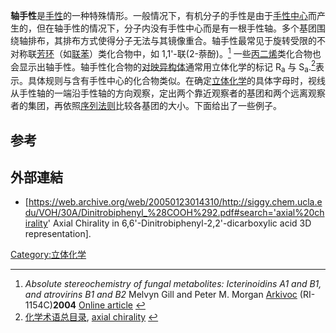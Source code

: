 {{Expand|time=2013-07-05T08:41:18+00:00}}
'''轴手性'''是[[手性|手性]]的一种特殊情形。一般情况下，有机分子的手性是由于[[手性中心|手性中心]]而产生的，但在轴手性的情况下，分子内没有手性中心而是有一根手性轴。多个基团围绕轴排布，其排布方式使得分子无法与其镜像重合。轴手性最常见于旋转受限的不对称联[[芳环|芳环]]（如[[联苯|联苯]]）类化合物中，如 1,1'-联(2-萘酚)。<ref>''Absolute stereochemistry of fungal metabolites: Icterinoidins A1 and B1, and atrovirins B1 and B2'' Melvyn Gill and Peter M. Morgan [[Arkivoc|Arkivoc]] (RI-1154C)'''2004''' [http://www.arkat-usa.org/ark/journal/2004/I10_Rickards/RI-1154C/RI-1154C.asp Online article] {{Wayback|url=http://www.arkat-usa.org/ark/journal/2004/I10_Rickards/RI-1154C/RI-1154C.asp |date=20060223074146 }}</ref> 一些[[丙二烯|丙二烯]]类化合物也会显示出轴手性。轴手性化合物的[[对映异构体|对映异构体]]通常用立体化学的标记 R<sub>a</sub> 与 S<sub>a</sub>.<ref>[[化学术语总目录|化学术语总目录]], [http://goldbook.iupac.org/A00547.html axial chirality] {{Wayback|url=http://goldbook.iupac.org/A00547.html |date=20101223063030 }}</ref>表示。具体规则与含有手性中心的化合物类似。在确定[[立体化学|立体化学]]的具体字母时，视线从手性轴的一端沿手性轴的方向观察，定出两个靠近观察者的基团和两个远离观察者的集团，再依照[[序列法则|序列法则]]比较各基团的大小。下面给出了一些例子。

{{multiple image
| align     = center
| image1    = BINAP axis.svg
| width1    = 250
| image2    = Allenes_chirality_depiction.png
| width2    = 260
| footer    = ''R'' and ''S'' 标记根据轴向观察时四个基团的排布按照序列法则决定
}}

{{multiple image
| align     = center
| image1    = P-heptahelicene.svg
| caption1  = ''P'' helicity
| width1    = 150
| image2    = M-heptahelicene.svg
| caption2  = ''M'' helicity
| width2    = 150
| footer    = 螺旋命名示意（以[[螺烯|七螺苯]]为例，其中'''P'''表示右旋，'''M'''表示左旋
}}

==参考==
{{reflist}}

==外部連結==
* [https://web.archive.org/web/20050123014310/http://siggy.chem.ucla.edu/VOH/30A/Dinitrobiphenyl_%28COOH%292.pdf#search='axial%20chirality' Axial Chirality in 6,6'-Dinitrobiphenyl-2,2'-dicarboxylic acid 3D representation].

{{不对称合成}}

[[Category:立体化学|Category:立体化学]]